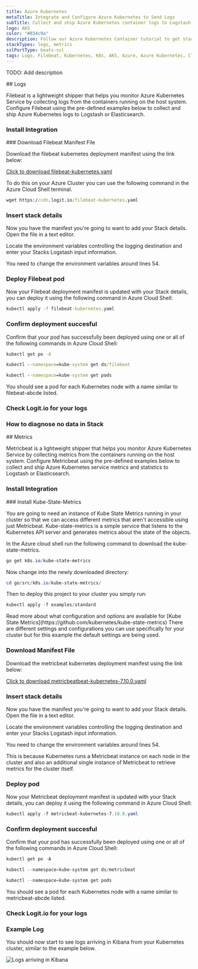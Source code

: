 ```yaml
---
title: Azure Kubernetes
metaTitle: Integrate and Configure Azure Kubernetes to Send Logs
subTitle: Collect and ship Azure Kubernetes container logs to Logstash and Elasticsearch
logo: AKS
color: "#834c9a"
description: Follow our Azure Kubernetes Container tutorial to get started shipping logs from Azure Kubernetes Containers to Logstash for monitoring and analysis. 
stackTypes: logs, metrics
sslPortType: beats-ssl
tags: Logs, Filebeat, Kubernetes, K8s, AKS, Azure, Azure Kubernetes, Cloud Logs, Azure Kubernetes Logs, Metrics, Metricbeat, Stats, Container Orchestration, Module
---
```


TODO: Add description

<Steps>
  ## Logs

  Filebeat is a lightweight shipper that helps you monitor Azure Kubernetes 
  Service by collecting logs from the containers running on the host system. 
  Configure Filebeat using the pre-defined examples below to collect and 
  ship Azure Kubernetes logs to Logstash or Elasticsearch.
  
  ### Install Integration
  <InstallIntegration/>
  ### Download Filebeat Manifest File

  Download the filebeat kubernetes deployment manifest using the link below:

  [Click to download filebeat-kubernetes.yaml](https://cdn.logit.io/filebeat-kubernetes.yaml)

  To do this on your Azure Cluster you can use the following command in the Azure Cloud Shell terminal. 

  ```cmd copy
  wget https://cdn.logit.io/filebeat-kubernetes.yaml
  ``` 

  ### Insert stack details

  <InsertStackDetails>

  Now you have the manifest you're going to want to add your Stack details. Open the file in a text editor.

  Locate the environment variables controlling the logging destination and enter your Stacks Logstash input information. 

  You need to change the environment variables around lines 54.
  </InsertStackDetails>

  ### Deploy Filebeat pod

  Now your Filebeat deployment manifest is updated with your Stack details, you can deploy it using the following command in Azure Cloud Shell:
          
  ```cmd copy
  kubectl apply -f filebeat-kubernetes.yaml
  ```

  ### Confirm deployment succesful

  Confirm that your pod has successfully been deployed using one or all of the following commands in Azure Cloud Shell:

  ```cmd copy
  kubectl get po -A

  kubectl --namespace=kube-system get ds/filebeat

  kubectl --namespace=kube-system get pods
  ```

  You should see a pod for each Kubernetes node with a name similar to filebeat-abcde listed.

  ### Check Logit.io for your logs

  <LaunchStack utmMedium="logs" utmCampaign="azurekuberneteslogs" source="azure_kubernetes" />

  ### How to diagnose no data in Stack

  <DiagnoseNoData />

</Steps>

<Steps>
  ## Metrics

  Metricbeat is a lightweight shipper that helps you monitor Azure Kubernetes Service by 
  collecting metrics from the containers running on the host system. Configure Metricbeat 
  using the pre-defined examples below to collect and ship Azure Kubernetes service 
  metrics and statistics to Logstash or Elasticsearch.
  
  ### Install Integration
  <InstallIntegration/>
  ### Install Kube-State-Metrics

  You are going to need an instance of Kube State Metrics running in your cluster so that 
  we can access different metrics that aren't accessible using just Metricbeat. 
  Kube-state-metrics is a simple service that listens to the Kubernetes API server 
  and generates metrics about the state of the objects.

  In the Azure cloud shell run the following command to download the kube-state-metrics.

  ```ps1 copy
  go get k8s.io/kube-state-metrics
  ```

  Now change into the newly downloaded directory:

  ```ps1 copy
  cd go/src/k8s.io/kube-state-metrics/
  ```

  Then to deploy this project to your cluster you simply run:

  ```ps1 copy
  kubectl apply -f examples/standard
  ```

  <Callout type="info">
      Read more about what configuration and options are available for [Kube State Metrics](https://github.com/kubernetes/kube-state-metrics) 
      There are different settings and configurations you can use specifically for your cluster but for this example the default settings are being used.
  </Callout>

  ### Download Manifest File

  Download the metricbeat kubernetes deployment manifest using the link below:

  [Click to download metricbeatbeat-kubernetes-7.10.0.yaml](https://cdn.logit.io/metricbeat-kubernetes-7.10.0.yaml)

  ### Insert stack details

  <InsertStackDetails>

  Now you have the manifest you're going to want to add your Stack details. Open the file in a text editor.

  Locate the environment variables controlling the logging destination and enter your Stacks Logstash input information. 

  You need to change the environment variables around lines 54.
  </InsertStackDetails>

  This is because Kubernetes runs a Metricbeat instance on each node in the cluster and also an additional single instance of Metricbeat to retrieve metrics for the cluster itself.

  ### Deploy pod

  Now your Metricbeat deployment manifest is updated with your Stack details, you can deploy it using the following command in Azure Cloud Shell:

  ```ps1 copy
  kubectl apply -f metricbeat-kubernetes-7.10.0.yaml
  ```

  ### Confirm deployment succesful

  Confirm that your pod has successfully been deployed using one or all of the following commands in Azure Cloud Shell:
          
  ```ps1 copy
  kubectl get po -A

  kubectl --namespace=kube-system get ds/metricbeat

  kubectl --namespace=kube-system get pods
  ```

  You should see a pod for each Kubernetes node with a name similar to metricbeat-abcde listed.

  ### Check Logit.io for your logs
  <LaunchStack utmMedium="logs" utmCampaign="azurekubernetes" source="azure_kubernetes" />

  ### Example Log

  You should now start to see logs arriving in Kibana from your Kubernetes cluster, similar to the example below.

  ![Logs arriving in Kibana](@/images/integrations/azure/kubernetes/exampleLog.png)

</Steps>